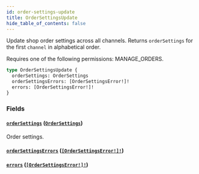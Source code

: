 ```yaml
---
id: order-settings-update
title: OrderSettingsUpdate
hide_table_of_contents: false
---
```


Update shop order settings across all channels. Returns `orderSettings` for the first `channel` in alphabetical order.

Requires one of the following permissions: MANAGE_ORDERS.

```graphql
type OrderSettingsUpdate {
  orderSettings: OrderSettings
  orderSettingsErrors: [OrderSettingsError!]!
  errors: [OrderSettingsError!]!
}
```

### Fields

#### [`orderSettings`](#) ([`OrderSettings`](../../../developer/api-reference/objects/order-settings))

Order settings.

#### [`orderSettingsErrors`](#) ([`[OrderSettingsError!]!`](../../../developer/api-reference/objects/order-settings-error))

#### [`errors`](#) ([`[OrderSettingsError!]!`](../../../developer/api-reference/objects/order-settings-error))
